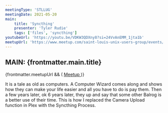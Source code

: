 ```yaml
---
meetingType: 'STLLUG'
meetingDate: 2021-05-20
main:
    title: 'Syncthing'
    presenter: 'Tyler Rudie'
    tags: ['files', 'syncthing']
youtubeUrl: 'https://youtu.be/VDKW3QDXny8?si=24VvAnEMM_1jta1b'
meetupUrl: 'https://www.meetup.com/saint-louis-unix-users-group/events/276369887/'
---
```



## **MAIN:** {frontmatter.main.title}

<MeetingPresenter presenterName={frontmatter.main.presenter} />
{frontmatter.meetupUrl && (
    <a href={frontmatter.meetupUrl}>
        <Icon name="mdi:meetup" class="inline" />
        Meetup
    </a>
)}

It is a tale as old as computers. A Computer Wizard comes along and shows how they can make your life easier and all you have to do is pay them. Then a few years later, ok 6 years later, they up and say that some other Balrog is a better use of their time. This is how I replaced the Camera Upload function in Plex with the Syncthing Process.

<Tags tags={frontmatter.main.tags} />
